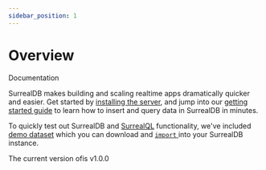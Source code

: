 ```yaml
---
sidebar_position: 1
---
```


# Overview

<div class="documentation-header">Documentation</div>

SurrealDB makes building and scaling realtime apps dramatically quicker and easier. Get started by [installing the server](/docs/category/installation/), and jump into our [getting started guide](/docs/category/introduction/) to learn how to insert and query data in SurrealDB in minutes.

To quickly test out SurrealDB and [SurrealQL](/docs/category/surrealql/) functionality, we've included [demo dataset](/docs/category/surrealql/demo) which you can download and [<code>import</code> ](/docs/category/surrealql/)into your SurrealDB instance.

<span>The current version of</span><span class="footer-logo"></span><span>is v1.0.0</span>
